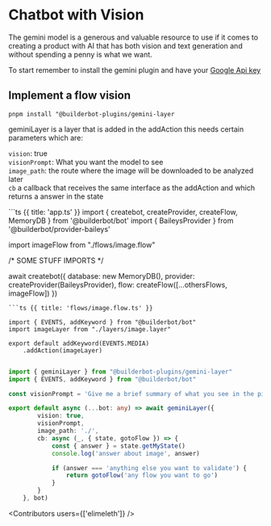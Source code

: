

# Chatbot with Vision

The gemini model is a generous and valuable resource to use if it comes to creating a product with AI that has both vision and text generation and without spending a penny is what we want.

To start remember to install the gemini plugin and have your [Google Api key](https://aistudio.google.com/app/apikey)

## Implement a flow vision

`pnpm install "@builderbot-plugins/gemini-layer`

geminiLayer is a layer that is added in the addAction this needs certain parameters which are:

`vision`: true\
`visionPrompt`: What you want the model to see\
`image_path`: the route where the image will be downloaded to be analyzed later\
`cb` a callback that receives the same interface as the addAction and which returns a answer in the state

<CodeGroup>
```ts {{ title: 'app.ts' }}
import { createbot, createProvider, createFlow, MemoryDB } from '@builderbot/bot'
import { BaileysProvider } from '@builderbot/provider-baileys'

import imageFlow from "./flows/image.flow"

/* SOME STUFF IMPORTS */

await createbot({
    database: new MemoryDB(),
    provider: createProvider(BaileysProvider),
    flow: createFlow([...othersFlows, imageFlow])
})

```
```ts {{ title: 'flows/image.flow.ts' }}

import { EVENTS, addKeyword } from "@builderbot/bot"
import imageLayer from "./layers/image.layer"

export default addKeyword(EVENTS.MEDIA)
    .addAction(imageLayer)

```


```ts {{ title: 'layers/image.layer.ts' }}

import { geminiLayer } from "@builderbot-plugins/gemini-layer"
import { EVENTS, addKeyword } from "@builderbot/bot"

const visionPrompt = 'Give me a brief summary of what you see in the picture'

export default async (...bot: any) => await geminiLayer({
        vision: true,
        visionPrompt,
        image_path: './',
        cb: async (_, { state, gotoFlow }) => {
            const { answer } = state.getMyState()
            console.log('answer about image', answer)

            if (answer === 'anything else you want to validate') {
                return gotoFlow('any flow you want to go')
            }
        }
    }, bot)

```

</CodeGroup>

<Contributors users={['elimeleth']} />

<Guides />

<Resources />
